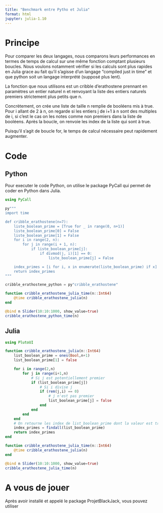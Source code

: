 ```yaml
---
title: "Benchmark entre Pytho et Julia"
format: html
jupyter: julia-1.10
---
```

# Principe
Pour comparer les deux langages, nous comparons leurs performances en termes de temps de calcul sur une même fonction comptant plusieurs boucles. Nous voulons notamment vérifier si les calculs sont plus rapides en Julia grace au fait qu'il s'agisse d'un langage "compiled just in time" et que python soit un langage interprété (supposé plus lent).

La fonction que nous utilisons est un cribble d'erathostene prennant en paramètres un entier naturel n et renvoyant la liste des entiers naturels premiers strictement plus petits que n.

Concrètement, on crée une liste de taille n remplie de booléens mis à true. Pour i allant de 2 à n, on regarde si les entiers j de i+1 à n sont des multiples de i, si c'est le cas on les notes comme non premiers dans la liste de booléens. Après la boucle, on renvoie les index de la liste qui sont à true.

Puisqu'il s'agit de boucle for, le temps de calcul nécessaire peut rapidement augmenter.

# Code

## Python
Pour executer le code Python, on utilise  le package PyCall qui permet de coder en Python dans Julia.

```julia
using PyCall

py"""
import time

def cribble_erathostene(n=7):
    liste_boolean_prime = [True for _ in range(0, n+1)]
    liste_boolean_prime[0] = False
    liste_boolean_prime[1] = False
    for i in range(2, n):
        for j in range(i + 1, n):
            if liste_boolean_prime[j]:
                if divmod(j, i)[1] == 0:
                    liste_boolean_prime[j] = False

    index_primes = [i for i, x in enumerate(liste_boolean_prime) if x]
    return index_primes
"""

cribble_erathostene_python = py"cribble_erathostene"

function cribble_erathostene_julia_time(n::Int64)
    @time cribble_erathostene_julia(n)
end

@bind n Slider(10:10:1000, show_value=true)
cribble_erathostene_python_time(n)
```

## Julia
```julia
using PlutoUI

function cribble_erathostene_julia(n::Int64)
    list_boolean_prime = ones(Bool,n+1)
    list_boolean_prime[1] = false

    for i in range(2,n)
        for j in range(i+1,n)
            # Si j est potentiellement premier
            if (list_boolean_prime[j])
                # Si i divise j
                if (rem(j,i) == 0)
                    # j n'est pas premier
                    list_boolean_prime[j] = false
                end
            end
        end
    end
    # On retourne les index de list_boolean_prime dont la valeur est true.
    index_primes = findall(list_boolean_prime)
    return index_primes
end

function cribble_erathostene_julia_time(n::Int64)
    @time cribble_erathostene_julia(n)
end

@bind n Slider(10:10:1000, show_value=true)
cribble_erathostene_julia_time(n)
```

# A vous de jouer
Après avoir installé et appelé le package ProjetBlackJack, vous pouvez utiliser
